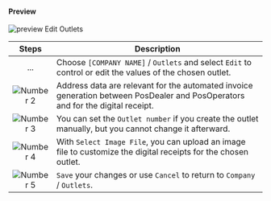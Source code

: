 #### Preview

![preview Edit Outlets](images/Edit-Outlets-23-02-06-DE.png "https://portal-sandbox.fiskaltrust.de/AccountOutlet#/Edit")


| Steps | Description                                                                                                                |
|:---------------------------:|--------------------------------------------------------------------------------------------------------------------------------|
|...|Choose `[COMPANY NAME]` / `Outlets` and select `Edit` to control or edit the values of the chosen outlet. |
|![Number 2](../../../../../images/numbers/circle-2o.png) |Address data are relevant for the automated invoice generation between PosDealer and PosOperators and for the digital receipt.  |
|![Number 3](../../../../../images/numbers/circle-3o.png) |You can set the `Outlet number` if you create the outlet manually, but you cannot change it afterward. |
|![Number 4](../../../../../images/numbers/circle-4o.png) |With `Select Image File`, you can upload an image file to customize the digital receipts for the chosen outlet.  |
|![Number 5](../../../../../images/numbers/circle-5o.png) |`Save` your changes or use `Cancel` to return to `Company` / `Outlets`.  |

